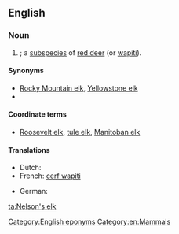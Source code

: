 ==English==
{{wikipedia|red deer}}
{{wikispecies|Cervus elaphus}}
{{wikispecies|Cervus canadensis}}
===Noun===
{{en-noun|head=[[Nelson]]'s [[elk]]|Nelson's elk}}

# {{taxlink|Cervus elaphus nelsoni|subspecies}}; a [[subspecies]] of [[red deer]] (or [[wapiti]]).

====Synonyms====
* [[Rocky Mountain elk]], [[Yellowstone elk]]
* {{taxlink|Cervus canadensis nelsoni|subspecies}}

====Coordinate terms====
* [[Roosevelt elk]], [[tule elk]], [[Manitoban elk]]

====Translations====
{{trans-top|wapiti subspecies}}
* Dutch: {{t-|nl|wapiti|m}}
* French: [[cerf wapiti]] {{g|m}}
{{trans-mid}}
* German: {{t-|de|Wapiti}}
{{trans-bottom}}

[[Category:English eponyms]]
[[Category:en:Mammals]]

[[ta:Nelson's elk]]